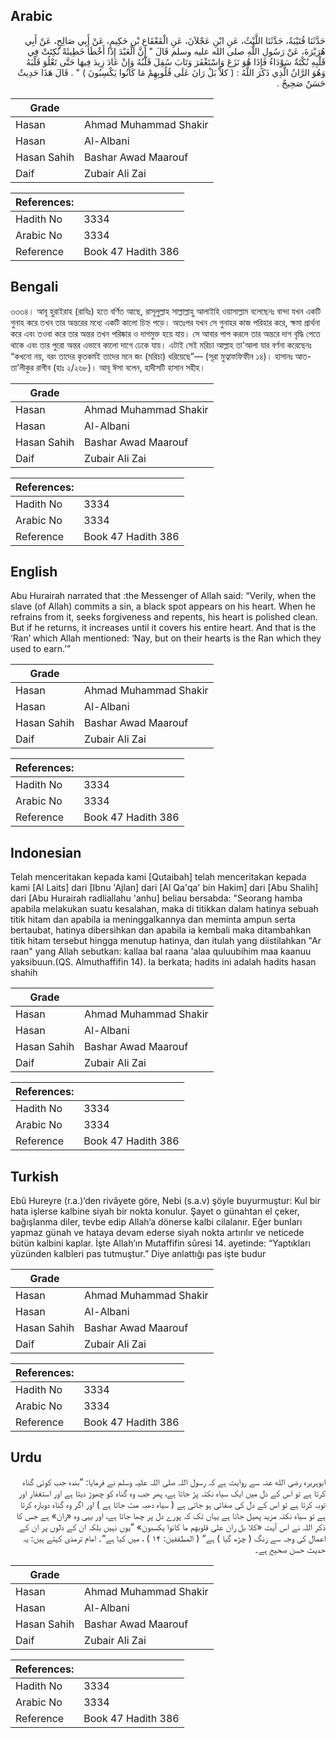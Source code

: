 ## Arabic


<div dir="rtl" lang="ar" style={{fontSize:'larger',backgroundColor:'#f8f9fa',padding:20}}>
حَدَّثَنَا قُتَيْبَةُ، حَدَّثَنَا اللَّيْثُ، عَنِ ابْنِ عَجْلاَنَ، عَنِ الْقَعْقَاعِ بْنِ حَكِيمٍ، عَنْ أَبِي صَالِحٍ، عَنْ أَبِي هُرَيْرَةَ، عَنْ رَسُولِ اللَّهِ صلى الله عليه وسلم قَالَ ‏"‏ إِنَّ الْعَبْدَ إِذَا أَخْطَأَ خَطِيئَةً نُكِتَتْ فِي قَلْبِهِ نُكْتَةٌ سَوْدَاءُ فَإِذَا هُوَ نَزَعَ وَاسْتَغْفَرَ وَتَابَ سُقِلَ قَلْبُهُ وَإِنْ عَادَ زِيدَ فِيهَا حَتَّى تَعْلُوَ قَلْبَهُ وَهُوَ الرَّانُ الَّذِي ذَكَرَ اللَّهُ ‏:‏ ‏(‏ كلاَّ بَلْ رَانَ عَلَى قُلُوبِهِمْ مَا كَانُوا يَكْسِبُونَ ‏)‏ ‏"‏ ‏.‏ قَالَ هَذَا حَدِيثٌ حَسَنٌ صَحِيحٌ ‏.‏
</div>
<div style={{backgroundColor:'#f8f9fa',padding:20, marginBottom: 10}}><table> <thead> <tr> <th>Grade</th> <th></th> </tr> </thead> <tbody> <tr><td>Hasan</td><td>Ahmad Muhammad Shakir</td></tr><tr><td>Hasan</td><td>Al-Albani</td></tr><tr><td>Hasan Sahih</td><td>Bashar Awad Maarouf</td></tr><tr><td>Daif</td><td>Zubair Ali Zai</td></tr></tbody></table><table> <thead> <tr> <th>References:</th> <th></th> </tr> </thead> <tbody><tr><td>Hadith No</td><td>3334</td></tr><tr><td>Arabic No</td><td>3334</td></tr><tr><td>Reference</td><td>Book 47 Hadith 386</td></tr></tbody></table></div>

## Bengali


<div dir="ltr" lang="bn" style={{fontSize:'larger',backgroundColor:'#f8f9fa',padding:20}}>
৩৩৩৪। আবূ হুরাইরাহ (রাযিঃ) হতে বর্ণিত আছে, রাসূলুল্লাহ সাল্লাল্লাহু আলাইহি ওয়াসাল্লাম বলেছেনঃ বান্দা যখন একটি গুনাহ করে তখন তার অন্তরের মধ্যে একটি কালো চিহ্ন পড়ে। অতঃপর যখন সে গুনাহর কাজ পরিহার করে, ক্ষমা প্রার্থনা করে এবং তওবা করে তার অন্তর তখন পরিষ্কার ও দাগমুক্ত হয়ে যায়। সে আবার পাপ করলে তার অন্তরে দাগ বৃদ্ধি পেতে থাকে এবং তার পুরো অন্তর এভাবে কালো দাগে ঢেকে যায়। এটাই সেই মরিচা আল্লাহ তা'আলা যার বর্ণনা করেছেনঃ “কখনো নয়, বরং তাদের কৃতকর্মই তাদের মনে জং (মরিচা) ধরিয়েছে”— (সূরা মুত্বাফফিফীন ১৪)। হাসানঃ আত-তা’লীকুর রাগীব (হাঃ ২/২৬৮)। আবূ ঈসা বলেন, হাদীসটি হাসান সহীহ।
</div>
<div style={{backgroundColor:'#f8f9fa',padding:20, marginBottom: 10}}><table> <thead> <tr> <th>Grade</th> <th></th> </tr> </thead> <tbody> <tr><td>Hasan</td><td>Ahmad Muhammad Shakir</td></tr><tr><td>Hasan</td><td>Al-Albani</td></tr><tr><td>Hasan Sahih</td><td>Bashar Awad Maarouf</td></tr><tr><td>Daif</td><td>Zubair Ali Zai</td></tr></tbody></table><table> <thead> <tr> <th>References:</th> <th></th> </tr> </thead> <tbody><tr><td>Hadith No</td><td>3334</td></tr><tr><td>Arabic No</td><td>3334</td></tr><tr><td>Reference</td><td>Book 47 Hadith 386</td></tr></tbody></table></div>

## English


<div dir="ltr" lang="en" style={{fontSize:'larger',backgroundColor:'#f8f9fa',padding:20}}>
Abu Hurairah narrated that :the Messenger of Allah said: “Verily, when the slave (of Allah) commits a sin, a black spot appears on his heart. When he refrains from it, seeks forgiveness and repents, his heart is polished clean. But if he returns, it increases until it covers his entire heart. And that is the ‘Ran’ which Allah mentioned: ‘Nay, but on their hearts is the Ran which they used to earn.’”
</div>
<div style={{backgroundColor:'#f8f9fa',padding:20, marginBottom: 10}}><table> <thead> <tr> <th>Grade</th> <th></th> </tr> </thead> <tbody> <tr><td>Hasan</td><td>Ahmad Muhammad Shakir</td></tr><tr><td>Hasan</td><td>Al-Albani</td></tr><tr><td>Hasan Sahih</td><td>Bashar Awad Maarouf</td></tr><tr><td>Daif</td><td>Zubair Ali Zai</td></tr></tbody></table><table> <thead> <tr> <th>References:</th> <th></th> </tr> </thead> <tbody><tr><td>Hadith No</td><td>3334</td></tr><tr><td>Arabic No</td><td>3334</td></tr><tr><td>Reference</td><td>Book 47 Hadith 386</td></tr></tbody></table></div>

## Indonesian


<div dir="ltr" lang="id" style={{fontSize:'larger',backgroundColor:'#f8f9fa',padding:20}}>
Telah menceritakan kepada kami [Qutaibah] telah menceritakan kepada kami [Al Laits] dari [Ibnu 'Ajlan] dari [Al Qa'qa' bin Hakim] dari [Abu Shalih] dari [Abu Hurairah radliallahu 'anhu] beliau bersabda: "Seorang hamba apabila melakukan suatu kesalahan, maka di titikkan dalam hatinya sebuah titik hitam dan apabila ia meninggalkannya dan meminta ampun serta bertaubat, hatinya dibersihkan dan apabila ia kembali maka ditambahkan titik hitam tersebut hingga menutup hatinya, dan itulah yang diistilahkan "Ar raan" yang Allah sebutkan: kallaa bal raana 'alaa quluubihim maa kaanuu yaksibuun.(QS. Almuthaffifin 14). Ia berkata; hadits ini adalah hadits hasan shahih
</div>
<div style={{backgroundColor:'#f8f9fa',padding:20, marginBottom: 10}}><table> <thead> <tr> <th>Grade</th> <th></th> </tr> </thead> <tbody> <tr><td>Hasan</td><td>Ahmad Muhammad Shakir</td></tr><tr><td>Hasan</td><td>Al-Albani</td></tr><tr><td>Hasan Sahih</td><td>Bashar Awad Maarouf</td></tr><tr><td>Daif</td><td>Zubair Ali Zai</td></tr></tbody></table><table> <thead> <tr> <th>References:</th> <th></th> </tr> </thead> <tbody><tr><td>Hadith No</td><td>3334</td></tr><tr><td>Arabic No</td><td>3334</td></tr><tr><td>Reference</td><td>Book 47 Hadith 386</td></tr></tbody></table></div>

## Turkish


<div dir="ltr" lang="tr" style={{fontSize:'larger',backgroundColor:'#f8f9fa',padding:20}}>
Ebû Hureyre (r.a.)’den rivâyete göre, Nebi (s.a.v) şöyle buyurmuştur: Kul bir hata işlerse kalbine siyah bir nokta konulur. Şayet o günahtan el çeker, bağışlanma diler, tevbe edip Allah’a dönerse kalbi cilalanır. Eğer bunları yapmaz günah ve hataya devam ederse siyah nokta artırılır ve neticede bütün kalbini kaplar. İşte Allah’ın Mutaffifin sûresi 14. ayetinde: “Yaptıkları yüzünden kalbleri pas tutmuştur.” Diye anlattığı pas işte budur
</div>
<div style={{backgroundColor:'#f8f9fa',padding:20, marginBottom: 10}}><table> <thead> <tr> <th>Grade</th> <th></th> </tr> </thead> <tbody> <tr><td>Hasan</td><td>Ahmad Muhammad Shakir</td></tr><tr><td>Hasan</td><td>Al-Albani</td></tr><tr><td>Hasan Sahih</td><td>Bashar Awad Maarouf</td></tr><tr><td>Daif</td><td>Zubair Ali Zai</td></tr></tbody></table><table> <thead> <tr> <th>References:</th> <th></th> </tr> </thead> <tbody><tr><td>Hadith No</td><td>3334</td></tr><tr><td>Arabic No</td><td>3334</td></tr><tr><td>Reference</td><td>Book 47 Hadith 386</td></tr></tbody></table></div>

## Urdu


<div dir="rtl" lang="ur" style={{fontSize:'larger',backgroundColor:'#f8f9fa',padding:20}}>
ابوہریرہ رضی الله عنہ سے روایت ہے کہ رسول اللہ صلی اللہ علیہ وسلم نے فرمایا: ”بندہ جب کوئی گناہ کرتا ہے تو اس کے دل میں ایک سیاہ نکتہ پڑ جاتا ہے، پھر جب وہ گناہ کو چھوڑ دیتا ہے اور استغفار اور توبہ کرتا ہے تو اس کے دل کی صفائی ہو جاتی ہے ( سیاہ دھبہ مٹ جاتا ہے ) اور اگر وہ گناہ دوبارہ کرتا ہے تو سیاہ نکتہ مزید پھیل جاتا ہے یہاں تک کہ پورے دل پر چھا جاتا ہے، اور یہی وہ «ران» ہے جس کا ذکر اللہ نے اس آیت «كلا بل ران على قلوبهم ما كانوا يكسبون» ”یوں نہیں بلکہ ان کے دلوں پر ان کے اعمال کی وجہ سے زنگ ( چڑھ گیا ) ہے“ ( المطففین: ۱۴ ) ، میں کیا ہے“۔ امام ترمذی کہتے ہیں: یہ حدیث حسن صحیح ہے۔
</div>
<div style={{backgroundColor:'#f8f9fa',padding:20, marginBottom: 10}}><table> <thead> <tr> <th>Grade</th> <th></th> </tr> </thead> <tbody> <tr><td>Hasan</td><td>Ahmad Muhammad Shakir</td></tr><tr><td>Hasan</td><td>Al-Albani</td></tr><tr><td>Hasan Sahih</td><td>Bashar Awad Maarouf</td></tr><tr><td>Daif</td><td>Zubair Ali Zai</td></tr></tbody></table><table> <thead> <tr> <th>References:</th> <th></th> </tr> </thead> <tbody><tr><td>Hadith No</td><td>3334</td></tr><tr><td>Arabic No</td><td>3334</td></tr><tr><td>Reference</td><td>Book 47 Hadith 386</td></tr></tbody></table></div>